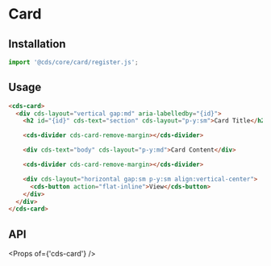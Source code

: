 
<Meta title="Components/Card" />

# Card

## Installation

```typescript
import '@cds/core/card/register.js';
```

## Usage

```html
<cds-card>
  <div cds-layout="vertical gap:md" aria-labelledby="{id}">
    <h2 id="{id}" cds-text="section" cds-layout="p-y:sm">Card Title</h2>

    <cds-divider cds-card-remove-margin></cds-divider>

    <div cds-text="body" cds-layout="p-y:md">Card Content</div>

    <cds-divider cds-card-remove-margin></cds-divider>

    <div cds-layout="horizontal gap:sm p-y:sm align:vertical-center">
      <cds-button action="flat-inline">View</cds-button>
    </div>
  </div>
</cds-card>
```

<Preview>
  <Story id="stories-card--with-layout-two-dividers-and-button" />
</Preview>

<Preview>
  <Story id="stories-card--with-container-of-cards" />
</Preview>

<Preview>
  <Story id="stories-card--social-post" />
</Preview>

<Preview>
  <Story id="stories-card--with-image" />
</Preview>

## API

<Props of={'cds-card'} />
